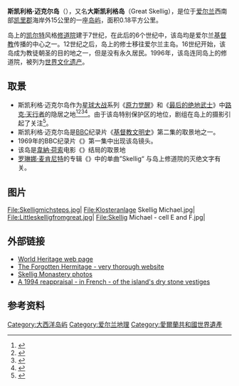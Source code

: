 {{世界文化遗产概要表
| site_img = File:Great_Skellig_-_view_on_approach.jpg
| site_img_capt = 斯凱利格·邁克爾島
| site_img_width = 350px
| zh_name = 斯凱利格·邁克爾島
| en_name = Sceilg Mhichíl
| fr_name = Sceilg Mhichíl
| country = {{IRE}}
| Region = 欧洲和北美地区
| criterion_c = (iii)(iv)
| rg_year = 1996
| ex_rg_year = 
| remarks = 
| ID = 757
| org_url = http://whc.unesco.org/en/list/757
| map_img = 
| map_img_width = 275px
}}

'''斯凯利格·迈克尔岛'''（{{lang-ga|Sceilg Mhichíl}}），又名'''大斯凯利格岛'''（Great Skellig），是位于[[愛爾蘭共和國|爱尔兰]]西南部[[凯里郡|凯里郡]]海岸外15公里的一座[[岛屿|岛屿]]，面积0.18平方公里。

岛上的[[凯尔特|凯尔特]]风格[[修道院|修道院]]建于7世纪，在此后的6个世纪中，该岛均是爱尔兰[[基督教|基督教]]传播的中心之一。12世纪之后，岛上的修士移往爱尔兰主岛。16世纪开始，该岛成为教徒朝圣的目的地之一，但是没有永久居民。1996年，该岛连同岛上的修道院，被列为[[世界文化遗产|世界文化遗产]]。

==取景==
* 斯凯利格·迈克尔岛作为[[星球大战|星球大战]]系列《[[原力觉醒|原力觉醒]]》和《[[STAR_WARS：最後的絕地武士|最后的绝地武士]]》中[[卢克·天行者|路克‧天行者]]的隐居之地<ref>{{cite news|last1=O'Sullivan|first1=Majella|title=And . . . action! New 'Star Wars' film shoot kicks off on Skellig Michael|url=http://www.independent.ie/entertainment/movies/and-action-new-star-wars-film-shoot-kicks-off-on-skellig-michael-30466106.html|accessdate=2014-11-29|work=[[Irish_Independent|Irish Independent]]|publisher=[[Independent_News_&_Media|Independent News & Media]]|date=2014-07-29|archive-date=2019-06-28|archive-url=https://web.archive.org/web/20190628200847/https://www.independent.ie/entertainment/movies/and-action-new-star-wars-film-shoot-kicks-off-on-skellig-michael-30466106.html|dead-url=no}}</ref><ref>{{cite news|url=http://www.ew.com/article/2016/01/04/star-wars-force-awakens-jj-abrams-video-ireland-skellig-michael|title=JJ Abrams can't believe he got to shoot on Skellig Michael|first=Oliver|last=Gettell|date=2016-01-04|work=[[Entertainment_Weekly|Entertainment Weekly]]|accessdate=2016-01-06|archive-date=2021-01-27|archive-url=https://web.archive.org/web/20210127143856/https://ew.com/article/2016/01/04/star-wars-force-awakens-jj-abrams-video-ireland-skellig-michael/|dead-url=no}}</ref><ref>{{cite web |url=http://www.ew.com/article/2015/09/09/star-wars-force-awakens-will-undergo-reshoots-ireland |title=Updated: Star Wars: Episode VIII will shoot in Ireland this month |first=Anthony |last=Breznican |work=[[Entertainment_Weekly|Entertainment Weekly]] |publisher=([[Entertainment_Weekly|Entertainment Weekly]]) |date=2015-09-09 |accessdate=2015-09-09 |archive-date=2015-11-15 |archive-url=https://web.archive.org/web/20151115092110/http://www.ew.com/article/2015/09/09/star-wars-force-awakens-will-undergo-reshoots-ireland |dead-url=no }}</ref><ref>{{cite news|title=《星球大战》来到爱尔兰神秘小岛|url=https://cn.nytimes.com/readers-translation/20151216/c16headsup-ireland-reader/|publisher=纽约时报|date=2015-12-16|accessdate=2018-01-08|archive-date=2020-09-22|archive-url=https://web.archive.org/web/20200922214514/https://cn.nytimes.com/readers-translation/20151216/c16headsup-ireland-reader/|dead-url=no}}</ref>。由于该岛特别保护区的地位，剧组在岛上的摄影引起了关注<ref>{{cite web|author=Siggins, Lorna|title=Concern over 'incidents' during 'Star Wars' filming on Skellig Michael|date=2016-02-13|accessdate=2016-02-15|url=http://www.irishtimes.com/culture/film/concern-over-incidents-during-star-wars-filming-on-skellig-michael-1.2532753|website=IrishTimes.com|publisher=Irish Times|archive-date=2020-11-08|archive-url=https://web.archive.org/web/20201108095737/https://www.irishtimes.com/culture/film/concern-over-incidents-during-star-wars-filming-on-skellig-michael-1.2532753|dead-url=no}}</ref>。
*  斯凯利格·迈克尔岛是[[BBC|BBC]]纪录片《[[基督教文明史|基督教文明史]]》第二集的取景地之一。
* 1969年的BBC纪录片《{{link-en|Civilisation|Civilisation (TV series)}}》第一集中出现该岛镜头。
*该岛是[[韋納·荷索|韋納·荷索]]电影《{{link-en|Heart of Glass|Heart of Glass (film)}}》结局的取景地
* [[罗琳娜·麦肯尼特|罗琳娜·麦肯尼特]]的专辑《{{link-en|The Book of Secrets}}》中的单曲”Skellig“ 与岛上修道院的灭绝文字有关。

==图片==
<gallery>
File:Skelligmichsteps.jpg|
File:Klosteranlage Skellig Michael.jpg|
File:Littleskelligfromgreat.jpg|
File:Skellig Michael - cell E and F.jpg|
</gallery>

== 外部链接 ==
{{commonscat|Skellig Michael}}
* [http://whc.unesco.org/pg.cfm?cid=31&id_site=757 World Heritage web page] {{Wayback|url=http://whc.unesco.org/pg.cfm?cid=31&id_site=757 |date=20170211145202 }}
* [http://ark.cdlib.org/ark:/13030/ft1d5nb0gb/ The Forgotten Hermitage - very thorough website] {{Wayback|url=http://ark.cdlib.org/ark:/13030/ft1d5nb0gb/ |date=20080513094515 }}
* [https://web.archive.org/web/20060518115133/http://www.sacred-destinations.com/ireland/images/skellig-michael-huts-c-sacredsites-200h.jpg Skellig Monastery photos]
* [http://www.pierreseche.com/mythe_skellig.html A 1994 reappraisal - in French - of the island's dry stone vestiges] {{Wayback|url=http://www.pierreseche.com/mythe_skellig.html |date=20200922215930 }}

==参考资料==
{{reflist}}

{{coord|51|46|N|10|32|W|type:isle|display=title}}
{{愛爾蘭世界遺產}}

{{DEFAULTSORT:Skellig Michael}}
[[Category:大西洋岛屿|Category:大西洋岛屿]]
[[Category:爱尔兰地理|Category:爱尔兰地理]]
[[Category:愛爾蘭共和國世界遺產|Category:愛爾蘭共和國世界遺產]]